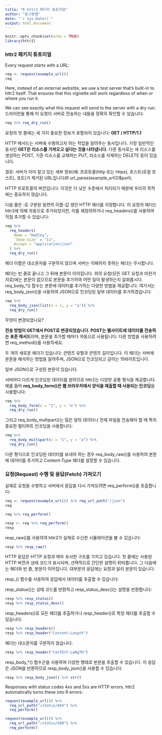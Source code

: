 ```yaml
---
title: "R httr2 패키지 튜토리얼"
author: "동그랑땡"
date: "`r Sys.Date()`"
output: html_document
---
```


```r
knitr::opts_chunk$set(echo = TRUE)
library(httr2)
```

### httr2 패키지 튜토리얼

Every request starts with a URL:

```r
req <- request(example_url())
req
```

Here, instead of an external webstite, we use a test server that’s built-in to httr2 itself. That ensures that this vignette will work regardless of when or where you run it.

We can see exactly what this request will send to the server with a dry run:
드라이런을 통해 이 요청이 서버로 전송하는 내용을 정확히 확인할 수 있습니다:

```r
req %>% req_dry_run()
```
요청의 첫 줄에는 세 가지 중요한 정보가 포함되어 있습니다:
**GET / HTTP/1.1**

HTTP 메서드는 서버에 수행하고자 하는 작업을 알려주는 동사입니다. 가장 일반적인 동사인 **GET은 리소스를 가져오고 싶다는 것을 나타냅니다.** 다른 동사로는 새 리소스를 생성하는 POST, 기존 리소스를 교체하는 PUT, 리소스를 삭제하는 DELETE 등이 있습니다.

경로: 서버가 이미 알고 있는 세부 정보(예: 프로토콜(http 또는 https), 호스트(로컬 호스트), 포트)가 제거된 URL입니다(R url_parse(example_url())$port).

HTTP 프로토콜의 버전입니다. 이것은 더 낮은 수준에서 처리되기 때문에 우리의 목적에는 중요하지 않습니다.

다음 줄은 :로 구분된 일련의 이름-값 쌍인 HTTP 헤더를 지정합니다. 이 요청의 헤더는 httr2에 의해 자동으로 추가되었지만, 이를 재정의하거나 req_headers()를 사용하여 직접 추가할 수 있습니다:

```r
req %>%
  req_headers(
    Name = "Hadley", 
    `Shoe-Size` = "11", 
    Accept = "application/json"
  ) %>% 
  req_dry_run()
```
헤더 이름은 대소문자를 구분하지 않으며 서버는 이해하지 못하는 헤더는 무시합니다.

헤더는 빈 줄로 끝나고 그 뒤에 본문이 이어집니다. 위의 요청(모든 GET 요청과 마찬가지로)에는 본문이 없으므로 본문을 추가하여 어떤 일이 발생하는지 살펴봅시다. req_body_*() 함수는 본문에 데이터를 추가하는 다양한 방법을 제공합니다. 여기서는 req_body_json()을 사용하여 JSON으로 인코딩된 일부 데이터를 추가하겠습니다:

```r
req %>%
  req_body_json(list(x = 1, y = "a")) %>% 
  req_dry_run()
```

무엇이 변경되었나요?

**전송 방법이 GET에서 POST로 변경되었습니다. POST는 웹사이트에 데이터를 전송하는 표준 메서드**이며, 본문을 추가할 때마다 자동으로 사용됩니다. 다른 방법을 사용하려면 req_method()를 사용하세요.

두 개의 새로운 헤더가 있습니다: 콘텐츠 유형과 콘텐츠 길이입니다. 이 헤더는 서버에 본문을 해석하는 방법을 알려주며, JSON으로 인코딩되고 길이는 15바이트입니다.

일부 JSON으로 구성된 본문이 있습니다.

서버마다 다르게 인코딩된 데이터를 원하므로 httr2는 다양한 공통 형식을 제공합니다. 예를 들어 **req_body_form()은 웹 브라우저에서 양식을 제출할 때 사용되는 인코딩**을 사용합니다:

```r
req %>%
  req_body_form(x = "1", y = "a") %>% 
  req_dry_run()
```

그리고 req_body_multipart()는 많은 양의 데이터나 전체 파일을 전송해야 할 때 특히 중요한 멀티파트 인코딩을 사용합니다:

```r
req %>%
  req_body_multipart(x = "1", y = "a") %>% 
  req_dry_run()
```

다른 형식으로 인코딩된 데이터를 보내야 하는 경우 req_body_raw()를 사용하여 본문에 데이터를 추가하고 Content-Type 헤더를 설정할 수 있습니다.

### 요청(Request) 수행 및 응답(Fetch) 가져오기

실제로 요청을 수행하고 서버에서 응답을 다시 가져오려면 req_perform()을 호출합니다:

```r
req <- request(example_url()) %>% req_url_path("/json")
req
```
```r
req %>% req_perform()
```
```r
resp <- req %>% req_perform()
resp
```

resp_raw()를 사용하여 httr2가 실제로 수신한 시뮬레이션을 볼 수 있습니다:

```r
resp %>% resp_raw()
```

HTTP 응답은 HTTP 요청과 매우 유사한 구조를 가지고 있습니다. 첫 줄에는 사용된 HTTP 버전과 상태 코드가 표시되며, 선택적으로 간단한 설명이 뒤따릅니다. 그 다음에는 헤더와 빈 줄, 본문이 이어집니다. 대부분의 응답에는 요청과 달리 본문이 있습니다.

resp_() 함수를 사용하여 응답에서 데이터를 추출할 수 있습니다:

resp_status()는 상태 코드를 반환하고 resp_status_desc()는 설명을 반환합니다:

```r
resp %>% resp_status()
resp %>% resp_status_desc()
```

resp_headers()로 모든 헤더를 추출하거나 resp_header()로 특정 헤더를 추출할 수 있습니다:

```r
resp %>% resp_headers()
resp %>% resp_header("Content-Length")
```

헤더는 대소문자를 구분하지 않습니다:

```r
resp %>% resp_header("ConTEnT-LeNgTH")
```

resp_body_*() 함수군을 사용하여 다양한 형태로 본문을 추출할 수 있습니다. 이 응답은 JSON을 반환하므로 resp_body_json()을 사용할 수 있습니다:


```r
resp %>% resp_body_json() %>% str()
```

Responses with status codes 4xx and 5xx are HTTP errors. httr2 automatically turns these into R errors:

```r
request(example_url()) %>% 
  req_url_path("/status/404") %>% 
  req_perform()
```
```r
request(example_url()) %>% 
  req_url_path("/status/500") %>% 
  req_perform()
```

